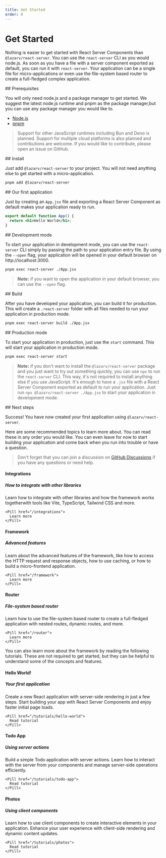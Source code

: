 ```yaml
---
title: Get Started
order: 0
---
```



# Get Started

Nothing is easier to get started with React Server Components than `@lazarv/react-server`. You can use the `react-server` CLI as you would node.js. As soon as you have a file with a server component exported as default, you can run it with `react-server`. Your application can be a single file for micro-applications or even use the file-system based router to create a full-fledged complex application.

<Link name="prerequisites">
## Prerequisites
</Link>

You will only need node.js and a package manager to get started. We suggest the latest node.js runtime and pnpm as the package manager,but you can use any package manager you would like to.

- [Node.js](https://nodejs.org)
- [pnpm](https://pnpm.io)

> Support for other JavaScript runtimes including Bun and Deno is planned. Support for multiple cloud platforms is also planned and contributions are welcome. If you would like to contribute, please open an issue on GitHub.

<Link name="install">
## Install
</Link>

Just add `@lazarv/react-server` to your project. You will not need anything else to get started with a micro-application.

```sh
pnpm add @lazarv/react-server
```

<Link name="our-first-application">
## Our first application
</Link>

Just by creating an `App.jsx` file and exporting a React Server Component as default makes your application ready to run.

```jsx
export default function App() {
  return <h1>Hello World</h1>;
}
```

<Link name="development-mode">
## Development mode
</Link>

To start your application in development mode, you can use the `react-server` CLI simply by passing the path to your application entry file. By using the `--open` flag, your application will be opened in your default browser on http://localhost:3000.

```sh
pnpm exec react-server ./App.jsx
```

> **Note:** if you want to open the application in your default browser, you can use the `--open` flag.

<Link name="build">
## Build
</Link>

After you have developed your application, you can build it for production. This will create a `.react-server` folder with all files needed to run your application in production mode.

```sh
pnpm exec react-server build ./App.jsx
```

<Link name="production-mode">
## Production mode
</Link>

To start your application in production, just use the `start` command. This will start your application in production mode.

```sh
pnpm exec react-server start
```

> **Note:** if you don't want to install the `@lazarv/react-server` package and you just want to try out something quickly, you can use `npx` to run the `react-server` CLI. This way, it's not required to install anything else if you use JavaScript. It's enough to have a `.jsx` file with a React Server Component exported as default to run your application. Just run `npx @lazarv/react-server ./App.jsx` to start your application in development mode.

<Link name="next-steps">
## Next steps
</Link>

Success! You have now created your first application using `@lazarv/react-server`.

Here are some recommended topics to learn more about. You can read these in any order you would like. You can even leave for now to start building your application and come back when you run into trouble or have a question.

> Don't forget that you can join a discussion on [GitHub Discussions](https://github.com/lazarv/react-server/discussions) if you have any questions or need help.

<div className="my-4 grid grid-cols-1 md:grid-cols-3 gap-4">
  <Card>

#### Integrations

##### How to integrate with other libraries

Learn how to integrate with other libraries and how the framework works togetherwith tools like Vite, TypeScript, Tailwind CSS and more.

    <Pill href="/integrations">
      Learn more
    </Pill>
  </Card>

  <Card>

#### Framework

##### Advanced features

Learn about the advanced features of the framework, like how to access the HTTP request and response objects, how to use caching, or how to build a micro-frontend application.

    <Pill href="/framework">
      Learn more
    </Pill>
  </Card>

  <Card>

#### Router

##### File-system based router

Learn how to use the file-system based router to create a full-fledged application with nested routes, dynamic routes, and more.

    <Pill href="/router">
      Learn more
    </Pill>
  </Card>
</div>

You can also learn more about the framework by reading the following tutorials. These are not required to get started, but they can be helpful to understand some of the concepts and features.

<div className="my-4 grid grid-cols-1 md:grid-cols-3 gap-4">
  <Card>

#### Hello World!

##### Your first application

Create a new React application with server-side rendering in just a few steps. Start building your app with React Server Components and enjoy faster initial page loads.

    <Pill href="/tutorials/hello-world">
      Read tutorial
    </Pill>
  </Card>

  <Card>

#### Todo App

##### Using server actions

Build a simple Todo application with server actions. Learn how to interact with the server from your components and manage server-side operations efficiently.

    <Pill href="/tutorials/todo-app">
      Read tutorial
    </Pill>
  </Card>

  <Card>

#### Photos

##### Using client components

Learn how to use client components to create interactive elements in your application. Enhance your user experience with client-side rendering and dynamic content updates.

    <Pill href="/tutorials/photos">
      Read tutorial
    </Pill>
  </Card>
</div>
